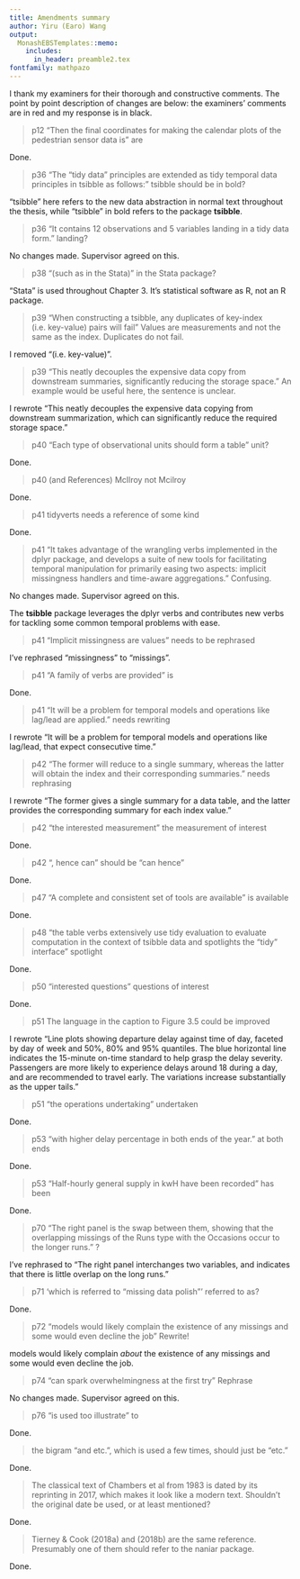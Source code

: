 ```yaml
---
title: Amendments summary
author: Yiru (Earo) Wang
output:
  MonashEBSTemplates::memo:
    includes:
      in_header: preamble2.tex
fontfamily: mathpazo
---
```


I thank my examiners for their thorough and constructive comments. The point by point description of changes are below: the examiners' comments are in red and my response is in black.

> p12 "Then the final coordinates for making the calendar plots of the pedestrian sensor data is" are

Done.

> p36 "The “tidy data” principles are extended as tidy temporal data principles in tsibble as follows:" tsibble should be in bold?

"tsibble" here refers to the new data abstraction in normal text throughout the thesis, while "tsibble" in bold refers to the package **tsibble**.

> p36 "It contains 12 observations and 5 variables landing in a tidy data form." landing?

No changes made. Supervisor agreed on this.

> p38 "(such as in the Stata)" in the Stata package?

"Stata" is used throughout Chapter 3. It's statistical software as R, not an R package.

> p39 "When constructing a tsibble, any duplicates of key-index (i.e. key-value) pairs will fail" Values are measurements and not the same as the index. Duplicates do not fail.

I removed "(i.e. key-value)".

> p39 "This neatly decouples the expensive data copy from downstream summaries, significantly reducing the storage space." An example would be useful here, the sentence is unclear.

I rewrote "This neatly decouples the expensive data copying from downstream summarization, which can significantly reduce the required storage space."

> p40 “Each type of observational units should form a table” unit?

Done.

> p40 (and References) McIlroy not Mcilroy

Done.

> p41 tidyverts needs a reference of some kind

Done.

> p41 "It takes advantage of the wrangling verbs implemented in the dplyr package, and develops a suite of new tools for facilitating temporal manipulation for primarily easing two aspects: implicit missingness handlers and time-aware aggregations." Confusing.

No changes made. Supervisor agreed on this.

The **tsibble** package leverages the dplyr verbs and contributes new verbs for tackling some common temporal problems with ease.

> p41 "Implicit missingness are values" needs to be rephrased

I've rephrased "missingness" to "missings".

> p41 "A family of verbs are provided" is

Done.

> p41 "It will be a problem for temporal models and operations like lag/lead are applied." needs rewriting

I rewrote "It will be a problem for temporal models and operations like lag/lead, that expect consecutive time."

> p42 "The former will reduce to a single summary, whereas the latter will obtain the index and their corresponding summaries." needs rephrasing

 I rewrote "The former gives a single summary for a data table, and the latter provides the corresponding summary for each index value."

> p42 "the interested measurement" the measurement of interest

Done.

> p42 ", hence can" should be "can hence"

Done.

> p47 "A complete and consistent set of tools are available" is available

Done.

> p48 "the table verbs extensively use tidy evaluation to evaluate computation in the context of tsibble data and spotlights the “tidy” interface" spotlight

Done.

> p50 "interested questions" questions of interest

Done.

> p51 The language in the caption to Figure 3.5 could be improved

I rewrote "Line plots showing departure delay against time of day, faceted by day of week and 50%, 80% and 95% quantiles. The blue horizontal line indicates the 15-minute on-time standard to help grasp the delay severity. Passengers are more likely to experience delays around 18 during a day, and are recommended to travel early. The variations increase substantially as the upper tails."

> p51 "the operations undertaking" undertaken

Done.

> p53 "with higher delay percentage in both ends of the year." at both ends

Done.

> p53 "Half-hourly general supply in kwH have been recorded" has been

Done.

> p70 "The right panel is the swap between them, showing that the overlapping missings of the Runs type with the Occasions occur to the longer runs." ?

I've rephrased to "The right panel interchanges two variables, and indicates that there is little overlap on the long runs."

> p71 'which is referred to “missing data polish”' referred to as?

Done.

> p72 "models would likely complain the existence of any missings and some would even decline the job" Rewrite!

models would likely complain *about* the existence of any missings and some would even decline the job.

> p74 "can spark overwhelmingness at the first try" Rephrase

No changes made. Supervisor agreed on this.

> p76 "is used too illustrate" to

Done.

> the bigram "and etc.", which is used a few times, should just be "etc."

Done. 

> The classical text of Chambers et al from 1983 is dated by its reprinting in 2017, which makes it look like a modern text. Shouldn't the original date be used, or at least mentioned?

Done.

> Tierney & Cook (2018a) and (2018b) are the same reference. Presumably one of them should refer to the naniar package.

Done.

